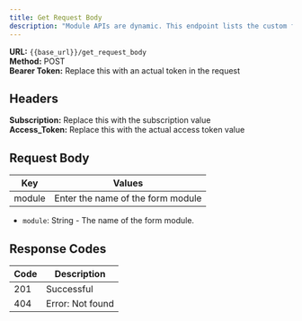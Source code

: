```yaml
---
title: Get Request Body
description: "Module APIs are dynamic. This endpoint lists the custom fields per account."
---
```


**URL:** `{{base_url}}/get_request_body` <br />
**Method:** POST <br />
**Bearer Token:** Replace this with an actual token in the request

## Headers
**Subscription:** Replace this with the subscription value <br />
**Access_Token:** Replace this with the actual access token value

## Request Body
| Key    | Values                            |
| ------ | --------------------------------- |
| module | Enter the name of the form module |

- `module`: String - The name of the form module.

## Response Codes

| Code | Description             |
| ---- | ----------------------- |
| 201  | Successful              |
| 404  | Error: Not found        |
